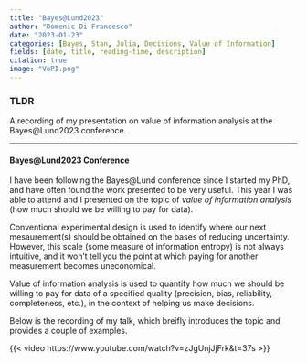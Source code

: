 ```yaml
---
title: "Bayes@Lund2023"
author: "Domenic Di Francesco"
date: "2023-01-23"
categories: [Bayes, Stan, Julia, Decisions, Value of Information]
fields: [date, title, reading-time, description]
citation: true
image: "VoPI.png"
---
```


### TLDR

A recording of my presentation on value of information analysis at the Bayes@Lund2023 conference. 

---

#### Bayes@Lund2023 Conference

I have been following the Bayes@Lund conference since I started my PhD, and have often found the work presented to be very useful. This year I was able to attend and I presented on the topic of *value of information analysis* (how much should we be willing to pay for data). 

Conventional experimental design is used to identify where our next mesaurement(s) should be obtained on the bases of reducing uncertainty. However, this scale (some measure of information entropy) is not always intuitive, and it won't tell you the point at which paying for another measurement becomes uneconomical.

Value of information analysis is used to quantify how much we should be willing to pay for data of a specified quality (precision, bias, reliability, completeness, etc.), in the context of helping us make decisions. 

Below is the recording of my talk, which breifly introduces the topic and provides a couple of examples.

{{< video https://www.youtube.com/watch?v=zJgUnjJjFrk&t=37s >}}
